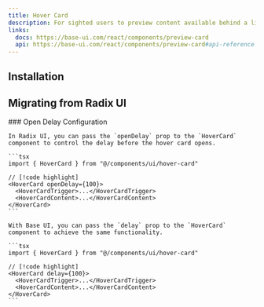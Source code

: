 ```yaml
---
title: Hover Card
description: For sighted users to preview content available behind a link.
links:
  docs: https://base-ui.com/react/components/preview-card
  api: https://base-ui.com/react/components/preview-card#api-reference
---
```


<ComponentPreview name="hover-card-demo" />

## Installation

<CodeBlockCommand component="hover-card" />

## Migrating from Radix UI

<Steps>
  <Step>
    <CommonMigrationsStepsInfo componentName="Hover Card" />
  </Step>
  <Step>
    ### Open Delay Configuration

    In Radix UI, you can pass the `openDelay` prop to the `HoverCard` component to control the delay before the hover card opens.

    ```tsx
    import { HoverCard } from "@/components/ui/hover-card"

    // [!code highlight]
    <HoverCard openDelay={100}>
      <HoverCardTrigger>...</HoverCardTrigger>
      <HoverCardContent>...</HoverCardContent>
    </HoverCard>
    ```

    With Base UI, you can pass the `delay` prop to the `HoverCard` component to achieve the same functionality.

    ```tsx
    import { HoverCard } from "@/components/ui/hover-card"

    // [!code highlight]
    <HoverCard delay={100}>
      <HoverCardTrigger>...</HoverCardTrigger>
      <HoverCardContent>...</HoverCardContent>
    </HoverCard>
    ```
  </Step>
</Steps>